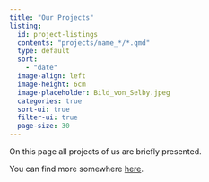 ```yaml
---
title: "Our Projects"
listing: 
  id: project-listings
  contents: "projects/name_*/*.qmd"
  type: default
  sort:
    - "date"
  image-align: left
  image-height: 6cm
  image-placeholder: Bild_von_Selby.jpeg
  categories: true
  sort-ui: true
  filter-ui: true
  page-size: 30
---
```


On this page all projects of us are briefly presented.

::: {#project-listings}
:::

You can find more somewhere [here](https://www.quarto.com).

